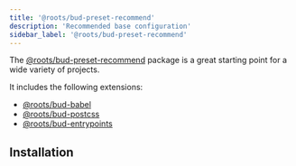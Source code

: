 ```yaml
---
title: '@roots/bud-preset-recommend'
description: 'Recommended base configuration'
sidebar_label: '@roots/bud-preset-recommend'
---
```



The [@roots/bud-preset-recommend](/extensions/bud-preset-recommend) package is a great starting point for a wide variety of projects.

It includes the following extensions:

- [@roots/bud-babel](/extensions/bud-babel)
- [@roots/bud-postcss](/extensions/bud-postcss)
- [@roots/bud-entrypoints](/extensions/bud-entrypoints)

## Installation

<Install packages="@roots/bud-preset-recommend" />
